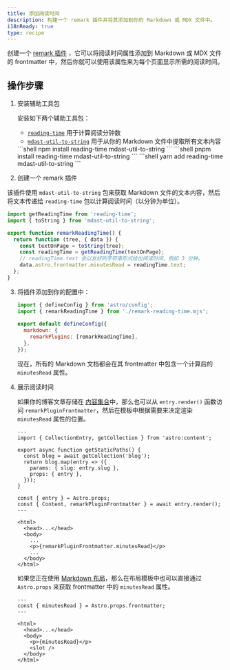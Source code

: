 ```yaml
---
title: 添加阅读时间
description: 构建一个 remark 插件并将其添加到你的 Markdown 或 MDX 文件中。
i18nReady: true
type: recipe
---
```



创建一个 [remark 插件](https://github.com/remarkjs/remark) ，它可以将阅读时间属性添加到 Markdown 或 MDX 文件的 frontmatter 中，然后你就可以使用该属性来为每个页面显示所需的阅读时间。

## 操作步骤

1. 安装辅助工具包

   安装如下两个辅助工具包：
   - [`reading-time`](https://www.npmjs.com/package/reading-time) 用于计算阅读分钟数
   - [`mdast-util-to-string`](https://www.npmjs.com/package/mdast-util-to-string) 用于从你的 Markdown 文件中提取所有文本内容

   <PackageManagerTabs>
     <Fragment slot="npm">
     ```shell
   npm install reading-time mdast-util-to-string
     ```
     </Fragment>
     <Fragment slot="pnpm">
     ```shell
   pnpm install reading-time mdast-util-to-string
     ```
     </Fragment>
     <Fragment slot="yarn">
     ```shell
   yarn add reading-time mdast-util-to-string
     ```
     </Fragment>
   </PackageManagerTabs>

2. 创建一个 remark 插件

  该插件使用 `mdast-util-to-string` 包来获取 Markdown 文件的文本内容，然后将文本传递给 `reading-time` 包以计算阅读时间（以分钟为单位）。 

   ```js title="remark-reading-time.mjs"
   import getReadingTime from 'reading-time';
   import { toString } from 'mdast-util-to-string';
 
   export function remarkReadingTime() {
     return function (tree, { data }) {
       const textOnPage = toString(tree);
       const readingTime = getReadingTime(textOnPage);
       // readingTime.text 会以友好的字符串形式给出阅读时间，例如 3 分钟。
       data.astro.frontmatter.minutesRead = readingTime.text;
     };
   }
   ```

3. 将插件添加到你的配置中：

   ```js title="astro.config.mjs" "import { remarkReadingTime } from './remark-reading-time.mjs';" "remarkPlugins: [remarkReadingTime],"
   import { defineConfig } from 'astro/config';
   import { remarkReadingTime } from './remark-reading-time.mjs';
 
   export default defineConfig({
     markdown: {
       remarkPlugins: [remarkReadingTime],
     },
   });
   ```

   现在，所有的 Markdown 文档都会在其 frontmatter 中包含一个计算后的 `minutesRead` 属性。

4. 展示阅读时间

   如果你的博客文章存储在 [内容集合](/zh-cn/guides/content-collections/)中，那么也可以从 `entry.render()` 函数访问 `remarkPluginFrontmatter`，然后在模板中根据需要来决定渲染 `minutesRead` 属性的位置。

   ```astro title="src/pages/posts/[slug].astro" "const { Content, remarkPluginFrontmatter } = await entry.render();" "<p>{remarkPluginFrontmatter.minutesRead}</p>"
   ---
   import { CollectionEntry, getCollection } from 'astro:content';
 
   export async function getStaticPaths() {
     const blog = await getCollection('blog');
     return blog.map(entry => ({
       params: { slug: entry.slug },
       props: { entry },
     }));
   }
 
   const { entry } = Astro.props;
   const { Content, remarkPluginFrontmatter } = await entry.render();
   ---
 
   <html>
     <head>...</head>
     <body>
       ...
       <p>{remarkPluginFrontmatter.minutesRead}</p>
       ...
     </body>
   </html>
   ```

   如果您正在使用 [Markdown 布局](/zh-cn/guides/markdown-content/#markdown-和-mdx-页面)，那么在布局模板中也可以直接通过 `Astro.props` 来获取 frontmatter 中的 `minutesRead` 属性。

   ```astro title="src/layouts/BlogLayout.astro" "const { minutesRead } = Astro.props.frontmatter;" "<p>{minutesRead}</p>"
   ---
   const { minutesRead } = Astro.props.frontmatter;
   ---
 
   <html>
     <head>...</head>
     <body>
       <p>{minutesRead}</p>
       <slot />
     </body>
   </html>
   ```
